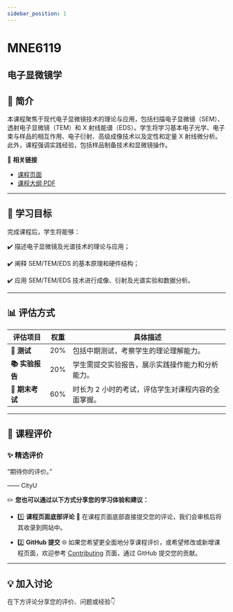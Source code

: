 ```yaml
---
sidebar_position: 1
---
```


# MNE6119
## 电子显微镜学

## **📘 简介**
本课程聚焦于现代电子显微镜技术的理论与应用，包括扫描电子显微镜（SEM）、透射电子显微镜（TEM）和 X 射线能谱（EDS）。学生将学习基本电子光学、电子束与样品的相互作用、电子衍射、高级成像技术以及定性和定量 X 射线微分析。此外，课程强调实践经验，包括样品制备技术和显微镜操作。

🔗 **相关链接**
- [课程页面](https://www.cityu.edu.hk/catalogue/pg/202425/course/MNE6119.htm)
- [课程大纲 PDF](https://www.cityu.edu.hk/catalogue/pg/202425/course/MNE6119.pdf)

---

## **🎯 学习目标**

完成课程后，学生将能够：

✔️ 描述电子显微镜及光谱技术的理论与应用；

✔️ 阐释 SEM/TEM/EDS 的基本原理和硬件结构；

✔️ 应用 SEM/TEM/EDS 技术进行成像、衍射及光谱实验和数据分析。

---

## **📊 评估方式**

| **评估项目**          | **权重** | **具体描述**                                                                                     |
|----------------------|---------|---------------------------------------------------------------------------------------------------|
| **📖 测试**            | 20%     | 包括中期测试，考察学生的理论理解能力。                                                           |
| **📚 实验报告**        | 20%     | 学生需提交实验报告，展示实践操作能力和分析能力。                                                 |
| **📖 期末考试**        | 60%     | 时长为 2 小时的考试，评估学生对课程内容的全面掌握。                                              |

---

## **💬 课程评价**

### ✨ **精选评价**
<div className={commentStyles.commentBox}>
    <p className={commentStyles.commentText}>
        “期待你的评价。”
    </p>
    <p className={commentStyles.commentAuthor}>—— CityU</p>
</div>

✏️ **您也可以通过以下方式分享您的学习体验和建议：**

- 1️⃣ **课程页面底部评论**
💬 在课程页面底部直接提交您的评论，我们会审核后将其收录到网站中。

- 2️⃣ **GitHub 提交**
🌐 如果您希望更全面地分享课程评价，或希望修改或新增课程页面，欢迎参考 [Contributing](https://penjc.github.io/CityU/contributing) 页面，通过 GitHub 提交您的贡献。

---

## **💡 加入讨论**

在下方评论分享您的评价、问题或经验👇
<Utterances />